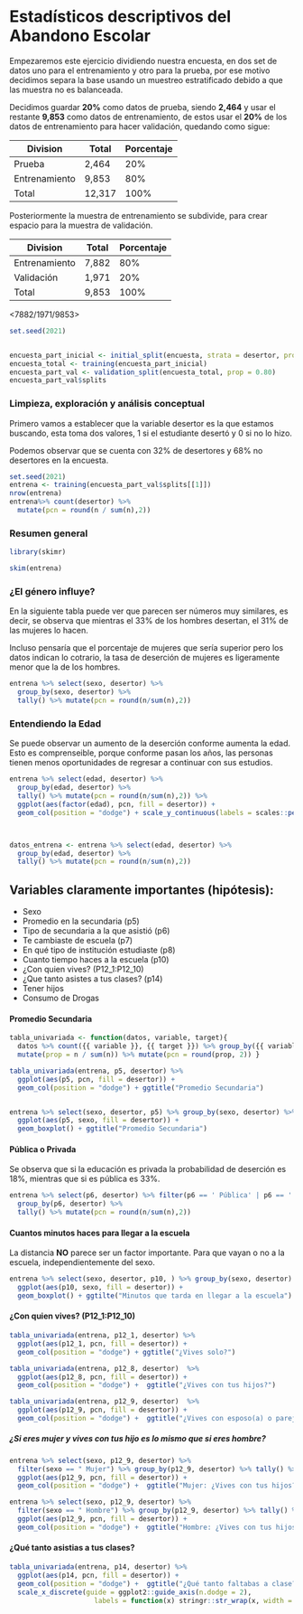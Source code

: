 # Estadísticos descriptivos del Abandono Escolar

Empezaremos este ejercicio dividiendo nuestra encuesta, en dos set de datos uno para el entrenamiento y otro para la prueba, por ese motivo decidimos separa la base usando un muestreo estratificado debido a que las muestra no es balanceada.

Decidimos guardar **20%** como datos de prueba, siendo **2,464** y usar el restante **9,853** como datos de entrenamiento, de estos usar el **20%** de los datos de entrenamiento para hacer validación, quedando como sigue:

|Division|Total|Porcentaje|
|---|---|---|
|Prueba|2,464|20%|
|Entrenamiento|9,853|80%|
|Total|12,317|100%|

Posteriormente la muestra de entrenamiento se subdivide, para crear espacio para la muestra de validación.

|Division|Total|Porcentaje|
|---|---|---|
|Entrenamiento|7,882|80%|
|Validación |1,971|20%|
|Total |9,853|100%|
<7882/1971/9853>


```r
set.seed(2021)


encuesta_part_inicial <- initial_split(encuesta, strata = desertor, prop = 0.80)
encuesta_total <- training(encuesta_part_inicial)
encuesta_part_val <- validation_split(encuesta_total, prop = 0.80)
encuesta_part_val$splits


```

### Limpieza, exploración y análisis conceptual

Primero vamos a establecer que la variable desertor es la que estamos buscando, esta toma dos valores, 1 si el estudiante desertó y 0 si no lo hizo.

Podemos observar que se cuenta con 32% de desertores y 68% no desertores en la encuesta.
 

```r
set.seed(2021)
entrena <- training(encuesta_part_val$splits[[1]])
nrow(entrena)
entrena%>% count(desertor) %>%
  mutate(pcn = round(n / sum(n),2))
```

### Resumen general

```r
library(skimr)

skim(entrena)

```

### ¿El género influye?

En la siguiente tabla puede ver que parecen ser números muy similares, es decir, se observa que mientras el 33% de los hombres desertan, el 31% de las mujeres lo hacen.

Incluso pensaría que el porcentaje de mujeres que sería superior pero los datos indican lo cotrario, la tasa de deserción de mujeres es ligeramente menor que la de los hombres.

```r
entrena %>% select(sexo, desertor) %>% 
  group_by(sexo, desertor) %>% 
  tally() %>% mutate(pcn = round(n/sum(n),2))

```


### Entendiendo la Edad

Se puede observar un aumento de la deserción conforme aumenta la edad. Esto es comprenseible, porque conforme pasan los años, las personas tienen menos oportunidades de regresar a continuar con sus estudios.

```r
entrena %>% select(edad, desertor) %>% 
  group_by(edad, desertor) %>% 
  tally() %>% mutate(pcn = round(n/sum(n),2)) %>%
  ggplot(aes(factor(edad), pcn, fill = desertor)) + 
  geom_col(position = "dodge") + scale_y_continuous(labels = scales::percent_format())



datos_entrena <- entrena %>% select(edad, desertor) %>% 
  group_by(edad, desertor) %>% 
  tally() %>% mutate(pcn = round(n/sum(n),2)) 


```

##  Variables claramente importantes (hipótesis):


- Sexo 
- Promedio en la secundaria (p5)
- Tipo de secundaria a la que asistió (p6)
- Te cambiaste de escuela (p7)
- En qué tipo de institución estudiaste (p8)
- Cuanto tiempo haces a la escuela (p10)
- ¿Con quien vives? (P12_1:P12_10)
- ¿Que tanto asistes a tus clases? (p14)
- Tener hijos
- Consumo de Drogas

#### Promedio Secundaria

```r
tabla_univariada <- function(datos, variable, target){
  datos %>% count({{ variable }}, {{ target }}) %>% group_by({{ variable }}) %>% 
  mutate(prop = n / sum(n)) %>% mutate(pcn = round(prop, 2)) }

tabla_univariada(entrena, p5, desertor) %>%
  ggplot(aes(p5, pcn, fill = desertor)) + 
  geom_col(position = "dodge") + ggtitle("Promedio Secundaria")


entrena %>% select(sexo, desertor, p5) %>% group_by(sexo, desertor) %>%
  ggplot(aes(p5, sexo, fill = desertor)) + 
  geom_boxplot() + ggtitle("Promedio Secundaria")
```
#### Pública o Privada
Se observa que si la educación es privada la probabilidad de deserción es $18\%$, mientras que si es pública es $33\%$.

```r

entrena %>% select(p6, desertor) %>% filter(p6 == ' Pública' | p6 == ' Privada') %>%
  group_by(p6, desertor) %>% 
  tally() %>% mutate(pcn = round(n/sum(n),2))
```

#### Cuantos minutos haces para llegar a la escuela

La distancia **NO** parece ser un factor importante. Para que vayan o no a la escuela, independientemente del sexo.

```r
entrena %>% select(sexo, desertor, p10, ) %>% group_by(sexo, desertor) %>%
  ggplot(aes(p10, sexo, fill = desertor)) + 
  geom_boxplot() + ggtilte("Minutos que tarda en llegar a la escuela")
```

#### ¿Con quien vives? (P12_1:P12_10)

```r
tabla_univariada(entrena, p12_1, desertor) %>%
  ggplot(aes(p12_1, pcn, fill = desertor)) + 
  geom_col(position = "dodge") + ggtitle("¿Vives solo?")

```

```r

tabla_univariada(entrena, p12_8, desertor)  %>%
  ggplot(aes(p12_8, pcn, fill = desertor)) + 
  geom_col(position = "dodge") +  ggtitle("¿Vives con tus hijos?")

tabla_univariada(entrena, p12_9, desertor)  %>%
  ggplot(aes(p12_9, pcn, fill = desertor)) + 
  geom_col(position = "dodge") +  ggtitle("¿Vives con esposo(a) o pareja?")
```
##### ¿Si eres mujer y vives con tus hijo es lo mismo que si eres hombre?

```r
entrena %>% select(sexo, p12_9, desertor) %>% 
  filter(sexo == " Mujer") %>% group_by(p12_9, desertor) %>% tally() %>% mutate(pcn = round(n/sum(n),2)) %>%
  ggplot(aes(p12_9, pcn, fill = desertor)) + 
  geom_col(position = "dodge") +  ggtitle("Mujer: ¿Vives con tus hijos?")
```

```r
entrena %>% select(sexo, p12_9, desertor) %>% 
  filter(sexo == " Hombre") %>% group_by(p12_9, desertor) %>% tally() %>% mutate(pcn = round(n/sum(n),2)) %>%
  ggplot(aes(p12_9, pcn, fill = desertor)) + 
  geom_col(position = "dodge") +  ggtitle("Hombre: ¿Vives con tus hijos?")
```

#### ¿Qué tanto asistias a tus clases?

```r
tabla_univariada(entrena, p14, desertor) %>% 
  ggplot(aes(p14, pcn, fill = desertor)) + 
  geom_col(position = "dodge") +  ggtitle("¿Qué tanto faltabas a clase?") +
  scale_x_discrete(guide = ggplot2::guide_axis(n.dodge = 2), 
                     labels = function(x) stringr::str_wrap(x, width = 20))

```




